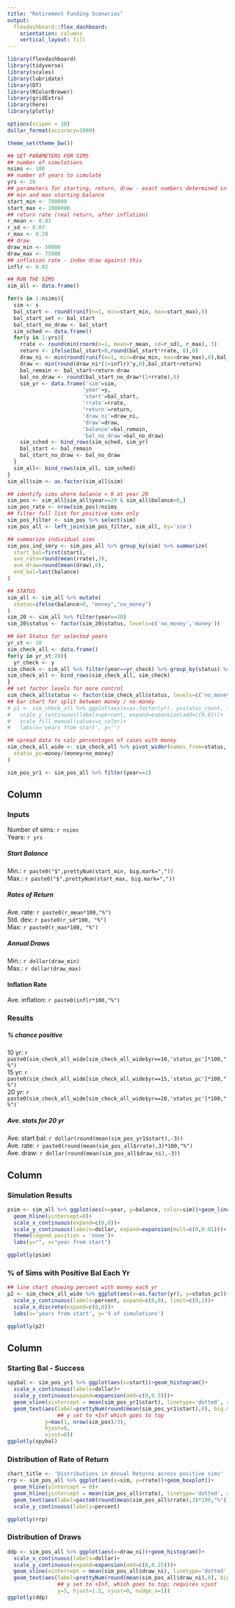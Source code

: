 ```yaml
---
title: "Retirement Funding Scenarios"
output: 
  flexdashboard::flex_dashboard:
    orientation: columns
    vertical_layout: fill
---
```


```r
library(flexdashboard)
library(tidyverse)
library(scales)
library(lubridate)
library(DT)
library(RColorBrewer)
library(gridExtra)
library(here)
library(plotly)

options(scipen = 10)
dollar_format(accuracy=1000)

theme_set(theme_bw())
```

```r
## SET PARAMETERS FOR SIMS
## number of simulations
nsims <- 100
## number of years to simulate
yrs <- 20
## parameters for starting, return, draw - exact numbers determined in loop
## min and max starting balance
start_min <- 700000
start_max <- 1000000
## return rate (real return, after inflation)
r_mean <- 0.03
r_sd <- 0.07
r_max <- 0.20
## draw 
draw_min <- 50000
draw_max <- 75000
## inflation rate - index draw against this
inflr <- 0.02

```

```r
## RUN THE SIMS
sim_all <- data.frame()

for(s in 1:nsims){
  sim <- s
  bal_start <- round(runif(n=1, min=start_min, max=start_max),0)
  bal_start_set <- bal_start
  bal_start_no_draw <- bal_start
  sim_sched <- data.frame()
  for(y in 1:yrs){
    rrate <- round(min(rnorm(n=1, mean=r_mean, sd=r_sd), r_max), 3)
    return <- ifelse(bal_start>0,round(bal_start*rrate, 0),0)
    draw_ni <- min(round(runif(n=1, min=draw_min, max=draw_max),0),bal_start+return)
    draw <- min(round(draw_ni*(1+inflr)^y,0),bal_start+return)
    bal_remain <- bal_start+return-draw
    bal_no_draw <- round(bal_start_no_draw*(1+rrate),0)
    sim_yr <- data.frame('sim'=sim,
                        'year'=y,
                        'start'=bal_start,
                        'rrate'=rrate,
                        'return'=return,
                        'draw_ni'=draw_ni,
                        'draw'=draw,
                        'balance'=bal_remain,
                        'bal_no_draw'=bal_no_draw)
    sim_sched <- bind_rows(sim_sched, sim_yr)
    bal_start <- bal_remain
    bal_start_no_draw <- bal_no_draw
  }
  sim_all<- bind_rows(sim_all, sim_sched)
}
sim_all$sim <- as.factor(sim_all$sim)
```

```r
## identify sims where balance > 0 at year 20
sim_pos <- sim_all[sim_all$year==20 & sim_all$balance>0,]
sim_pos_rate <- nrow(sim_pos)/nsims
## filter full list for positive sims only
sim_pos_filter <- sim_pos %>% select(sim)
sim_pos_all <- left_join(sim_pos_filter, sim_all, by='sim')

## summarize individual sims
sim_pos_ind_smry <- sim_pos_all %>% group_by(sim) %>% summarize(
  start_bal=first(start),
  ave_rate=round(mean(rrate),3),
  ave_draw=round(mean(draw),0),
  end_bal=last(balance)
)
```

```r
## STATUS
sim_all <- sim_all %>% mutate(
  status=ifelse(balance>0, "money","no_money")
)
sim_20 <- sim_all %>% filter(year==20) 
sim_20$status <- factor(sim_20$status, levels=c('no_money','money'))

## Get Status for selected years
yr_st <- 10
sim_check_all <- data.frame()
for(y in yr_st:20){
  yr_check <- y
sim_check <- sim_all %>% filter(year==yr_check) %>% group_by(status) %>% summarize(status_count=n()) %>% mutate(yr=yr_check)
sim_check_all <- bind_rows(sim_check_all, sim_check)
}
## set factor levels for more control
sim_check_all$status <- factor(sim_check_all$status, levels=c('no_money','money')) 
## bar chart for split between money / no-money
# p1 <- sim_check_all %>% ggplot(aes(x=as.factor(yr), y=status_count, fill=status))+geom_col(position='fill')+
#   scale_y_continuous(labels=percent, expand=expansion(add=c(0,0)))+
#   scale_fill_manual(values=s_color)+
#   labs(x='years from start', y='')

## spread data to calc percentages of cases with money
sim_check_all_wide <- sim_check_all %>% pivot_wider(names_from=status, values_from=status_count) %>% mutate(
  status_pc=money/(money+no_money)
) 

sim_pos_yr1 <- sim_pos_all %>% filter(year==1) 
```

Column {data-width=200, .sidebar}
-----------------------------------------------------------------------

### Inputs

Number of sims: `r nsims` <br />
Years: `r yrs` <br />

##### Start Balance

Min.: `r paste0("$",prettyNum(start_min, big.mark=","))` <br />
Max.: `r paste0("$",prettyNum(start_max, big.mark=","))` <br />

##### Rates of Return

Ave. rate: `r paste0(r_mean*100,"%")` <br />
Std. dev: `r paste0(r_sd*100, "%")` <br />
Max: `r paste0(r_max*100, "%")` 

##### Annual Draws

Min.: `r dollar(draw_min)` <br />
Max.: `r dollar(draw_max)` <br />

#### Inflation Rate

Ave. inflation: `r paste0(inflr*100,"%")`

### Results

##### % chance positive

10 yr: `r paste0(sim_check_all_wide[sim_check_all_wide$yr==10,'status_pc']*100,"%")` <br />
15 yr: `r paste0(sim_check_all_wide[sim_check_all_wide$yr==15,'status_pc']*100,"%")` <br />
20 yr: `r paste0(sim_check_all_wide[sim_check_all_wide$yr==20,'status_pc']*100,"%")` <br />

##### Ave. stats for 20 yr

Ave. start bal: `r dollar(round(mean(sim_pos_yr1$start),-3))` <br />
Ave. rate: `r paste0(round(mean(sim_pos_all$rrate),3)*100,"%")` <br >
Ave. draw: `r dollar(round(mean(sim_pos_all$draw_ni),-3))`

Column {data-width=450}
-----------------------------------------------------------------------

### Simulation Results

```r
psim <- sim_all %>% ggplot(aes(x=year, y=balance, color=sim))+geom_line()+
  geom_hline(yintercept=0)+
  scale_x_continuous(expand=c(0,0))+
  scale_y_continuous(labels=dollar, expand=expansion(mult=c(0,0.01)))+
  theme(legend.position = 'none')+
  labs(y="", x="year from start")

ggplotly(psim)
```

### % of Sims with Positive Bal Each Yr

```r
## line chart showing percent with money each yr
p2 <- sim_check_all_wide %>% ggplot(aes(x=as.factor(yr), y=status_pc))+geom_line(group=1)+
  scale_y_continuous(labels=percent, expand=c(0,0), limit=c(0,1))+
  scale_x_discrete(expand=c(0,0))+
  labs(x='years from start', y='% of simulations')

ggplotly(p2)
```

Column {data-width=350}
-----------------------------------------------------------------------

### Starting Bal - Success

```r

spybal <- sim_pos_yr1 %>% ggplot(aes(x=start))+geom_histogram()+
  scale_x_continuous(labels=dollar)+
  scale_y_continuous(expand=expansion(add=c(0,0.5)))+
  geom_vline(xintercept = mean(sim_pos_yr1$start), linetype='dotted', size=1.2)+
  geom_text(aes(label=prettyNum(round(mean(sim_pos_yr1$start),0), big.mark = ","), x=mean(sim_pos_yr1$start),
                ## y set to +Inf which goes to top
            y=max(1, nrow(sim_pos)/3),
            hjust=0,
            vjust=0))
ggplotly(spybal)
```

### Distribution of Rate of Return

```r
chart_title <- 'Distributions in Annual Returns across positive sims'
rrp <- sim_pos_all %>% ggplot(aes(x=sim, y=rrate))+geom_boxplot()+
  geom_hline(yintercept = 0)+
  geom_hline(yintercept = mean(sim_pos_all$rrate), linetype='dotted', size=1)+
  geom_text(aes(label=paste0(round(mean(sim_pos_all$rrate),3)*100,"%"), x=min(as.integer(sim_pos_all$sim))+1, y=mean(sim_pos_all$rrate)))+
  scale_y_continuous(labels=percent)

ggplotly(rrp)
```

### Distribution of Draws

```r
ddp <- sim_pos_all %>% ggplot(aes(x=draw_ni))+geom_histogram()+
  scale_x_continuous(labels=dollar)+
  scale_y_continuous(expand=expansion(add=c(0,0.25)))+
  geom_vline(xintercept = mean(sim_pos_all$draw_ni), linetype='dotted', size=1)+
  geom_text(aes(label=prettyNum(round(mean(sim_pos_all$draw_ni),0), big.mark = ","), x=mean(sim_pos_all$draw_ni),
                ## y set to +Inf, which goes to top; requires vjust
                y=5, hjust=1.2, vjust=0, nudge_x=1))
ggplotly(ddp)
```

